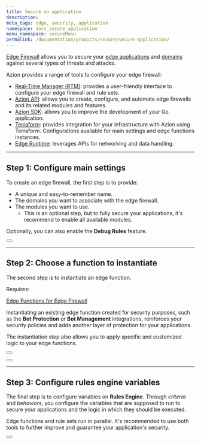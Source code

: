 ```yaml
---
title: Secure an application
description: 
meta_tags: edge, security, application
namespace: docs_secure_application
menu_namespace: secureMenu
permalink: /documentation/products/secure/secure-application/
---
```



[Edge Firewall](/en/documentation/products/edge-firewall/) allows you to secure your [edge applications](/en/documentation/products/guides/build/build-an-application/) and [domains](/en/documentation/products/guides/configure-a-domain/) against several types of threats and attacks.

Azion provides a range of tools to configure your edge firewall:

- [Real-Time Manager (RTM)](https://manager.azion.com/): provides a user-friendly interface to configure your edge firewall and rule sets.
- [Azion API](https://api.azion.com/#00268e07-463f-4de1-9b45-ceeab187bf19): allows you to create, configure, and automate edge firewalls and its related modules and features.
- [Azion SDK](): allows you to improve the development of your Go application.
- [Terraform](/en/documentation/products/secure/automate/terraform/): provides integration for your infrastructure with Azion using Terraform. Configurations available for main settings and edge functions instances.
- [Edge Runtime](): leverages APIs for networking and data handling.

---

## Step 1: Configure main settings

To create an edge firewall, the first step is to provide:

- A unique and easy-to-remember name.
- The domains you want to associate with the edge firewall.
- The modules you want to use.
    - This is an optional step, but to fully secure your applications, it's recommend to enable all available modules.

Optionally, you can also enable the **Debug Rules** feature.

<Button href="/en/documentation/products/guides/secure/configure-main-settings/" text="go to configure main settings guide" variant="secondary"></Button>

---

## Step 2: Choose a function to instantiate

The second step is to instantiate an edge function.

Requires:

<Badge variant="accent">[Edge Functions for Edge Firewall](/en/documentation/products/edge-firewall/edge-functions/firewall/)</Badge>

Instantiating an existing edge function created for security purposes, such as the **Bot Protection** or **Bot Management** integrations, reinforces your security policies and adds another layer of protection for your applications.

The instantiation step also allows you to apply specific and customized logic to your edge functions.

<Button href="/en/documentation/products/guides/secure/instantiate-edge-functions/" text="go to instantiate edge functions guide" variant="secondary"></Button>

<Button href="/en/documentation/products/guides/secure/manage-bots/" text="go to manage bots guide" variant="secondary"></Button>

---

## Step 3: Configure rules engine variables

The final step is to configure variables on **Rules Engine**. Through *criteria* and *behaviors*, you configure the variables that are supposed to run to secure your applications and the logic in which they should be executed.

Edge functions and rule sets run in parallel. It's recommended to use both tools to further improve and guarantee your application's security.

<Button href="/en/documentation/products/guides/secure/work-with-rules-engine/" text="go to work with rules engine guide" variant="secondary"></Button>
